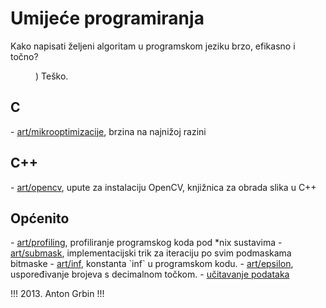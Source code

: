 = Umijeće programiranja =

Kako napisati željeni algoritam u programskom jeziku brzo, efikasno i točno?

:) Teško.

== C ==

- [[art/mikrooptimizacije]], brzina na najnižoj razini

== C++ ==

- [[art/opencv]], upute za instalaciju OpenCV, knjižnica za obrada slika u C++

== Općenito ==

- [[art/profiling]], profiliranje programskog koda pod *nix sustavima
- [[art/submask]], implementacijski trik za iteraciju po svim podmaskama bitmaske
- [[art/inf]], konstanta `inf` u programskom kodu.
- [[art/epsilon]], uspoređivanje brojeva s decimalnom točkom.
- [[art/ucitavanje|učitavanje podataka]]

!!!
2013. Anton Grbin
!!!
